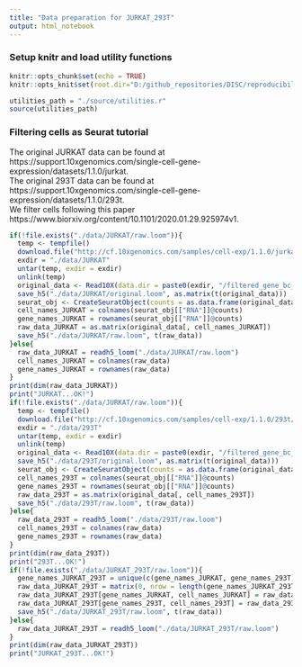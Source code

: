 ```yaml
---
title: "Data preparation for JURKAT_293T"
output: html_notebook
---
```

### Setup knitr and load utility functions
```r
knitr::opts_chunk$set(echo = TRUE)
knitr::opts_knit$set(root.dir="D:/github_repositories/DISC/reproducibility")
```
```r
utilities_path = "./source/utilities.r"
source(utilities_path)
```
### Filtering cells as Seurat tutorial
The original JURKAT data can be found at https://support.10xgenomics.com/single-cell-gene-expression/datasets/1.1.0/jurkat.</br>
The original 293T data can be found at https://support.10xgenomics.com/single-cell-gene-expression/datasets/1.1.0/293t.</br>
We filter cells following this paper https://www.biorxiv.org/content/10.1101/2020.01.29.925974v1.
```r
if(!file.exists("./data/JURKAT/raw.loom")){
  temp <- tempfile()
  download.file("http://cf.10xgenomics.com/samples/cell-exp/1.1.0/jurkat/jurkat_filtered_gene_bc_matrices.tar.gz", temp)
  exdir = "./data/JURKAT"
  untar(temp, exdir = exdir)
  unlink(temp)
  original_data <- Read10X(data.dir = paste0(exdir, "/filtered_gene_bc_matrices/hg19/"))
  save_h5("./data/JURKAT/original.loom", as.matrix(t(original_data)))
  seurat_obj <- CreateSeuratObject(counts = as.data.frame(original_data), min.features = 500)
  cell_names_JURKAT = colnames(seurat_obj[["RNA"]]@counts)
  gene_names_JURKAT = rownames(seurat_obj[["RNA"]]@counts)
  raw_data_JURKAT = as.matrix(original_data[, cell_names_JURKAT])
  save_h5("./data/JURKAT/raw.loom", t(raw_data))
}else{
  raw_data_JURKAT = readh5_loom("./data/JURKAT/raw.loom")
  cell_names_JURKAT = colnames(raw_data)
  gene_names_JURKAT = rownames(raw_data)
}
print(dim(raw_data_JURKAT))
print("JURKAT...OK!")
if(!file.exists("./data/JURKAT/raw.loom")){
  temp <- tempfile()
  download.file("http://cf.10xgenomics.com/samples/cell-exp/1.1.0/293t/293t_filtered_gene_bc_matrices.tar.gz", temp)
  exdir = "./data/293T"
  untar(temp, exdir = exdir)
  unlink(temp)
  original_data <- Read10X(data.dir = paste0(exdir, "/filtered_gene_bc_matrices/hg19/"))
  save_h5("./data/293T/original.loom", as.matrix(t(original_data)))
  seurat_obj <- CreateSeuratObject(counts = as.data.frame(original_data), min.features = 500)
  cell_names_293T = colnames(seurat_obj[["RNA"]]@counts)
  gene_names_293T = rownames(seurat_obj[["RNA"]]@counts)
  raw_data_293T = as.matrix(original_data[, cell_names_293T])
  save_h5("./data/293T/raw.loom", t(raw_data))
}else{
  raw_data_293T = readh5_loom("./data/293T/raw.loom")
  cell_names_293T = colnames(raw_data)
  gene_names_293T = rownames(raw_data)
}
print(dim(raw_data_293T))
print("293T...OK!")
if(!file.exists("./data/JURKAT_293T/raw.loom")){
  gene_names_JURKAT_293T = unique(c(gene_names_JURKAT, gene_names_293T))
  raw_data_JURKAT_293T = matrix(0, nrow = length(gene_names_JURKAT_293T), ncol = ncol(raw_data_JURKAT) + ncol(raw_data_293T), dimnames = list(gene_names_JURKAT_293T, c(cell_names_JURKAT, cell_names_293T)))
  raw_data_JURKAT_293T[gene_names_JURKAT, cell_names_JURKAT] = raw_data_JURKAT
  raw_data_JURKAT_293T[gene_names_293T, cell_names_293T] = raw_data_293T
  save_h5("./data/JURKAT_293T/raw.loom", t(raw_data))
}else{
  raw_data_JURKAT_293T = readh5_loom("./data/JURKAT_293T/raw.loom")
}
print(dim(raw_data_JURKAT_293T))
print("JURKAT_293T...OK!")
```
